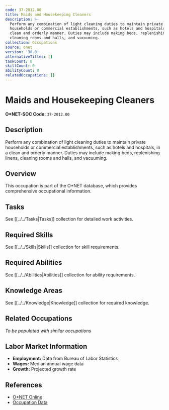 ```yaml
---
code: 37-2012.00
title: Maids and Housekeeping Cleaners
description: >-
  Perform any combination of light cleaning duties to maintain private
  households or commercial establishments, such as hotels and hospitals, in a
  clean and orderly manner. Duties may include making beds, replenishing linens,
  cleaning rooms and halls, and vacuuming.
collection: Occupations
source: onet
version: '30.0'
alternativeTitles: []
taskCount: 0
skillCount: 0
abilityCount: 0
relatedOccupations: []
---
```

# Maids and Housekeeping Cleaners

**O*NET-SOC Code:** `37-2012.00`

## Description

Perform any combination of light cleaning duties to maintain private households or commercial establishments, such as hotels and hospitals, in a clean and orderly manner. Duties may include making beds, replenishing linens, cleaning rooms and halls, and vacuuming.

## Overview

This occupation is part of the O*NET database, which provides comprehensive occupational information.

## Tasks

See [[../../Tasks|Tasks]] collection for detailed work activities.

## Required Skills

See [[../../Skills|Skills]] collection for skill requirements.

## Required Abilities

See [[../../Abilities|Abilities]] collection for ability requirements.

## Knowledge Areas

See [[../../Knowledge|Knowledge]] collection for required knowledge.

## Related Occupations

*To be populated with similar occupations*

## Labor Market Information

- **Employment:** Data from Bureau of Labor Statistics
- **Wages:** Median annual wage data
- **Growth:** Projected growth rate

## References

- [O*NET Online](https://www.onetonline.org/link/summary/37-2012.00)
- [Occupation Data](https://www.onetcenter.org/)
